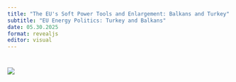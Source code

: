 ```yaml
---
title: "The EU's Soft Power Tools and Enlargement: Balkans and Turkey"
subtitle: "EU Energy Politics: Turkey and Balkans"
date: 05.30.2025
format: revealjs
editor: visual
---
```


# ![](images/week 11-01.png)
